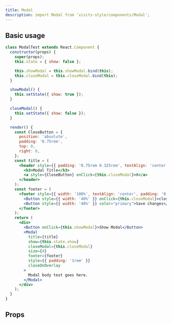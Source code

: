 ```yaml
---
title: Modal
description: import Modal from 'visits-style/components/Modal';
---
```


## Basic usage

```jsx live
class ModalTest extends React.Component {
  constructor(props) {
    super(props);
    this.state = { show: false };

    this.showModal = this.showModal.bind(this);
    this.closeModal = this.closeModal.bind(this);
  }

  showModal() {
    this.setState({ show: true });
  }

  closeModal() {
    this.setState({ show: false });
  }

  render() {
    const CloseButton = {
      position: 'absolute',
      padding: '0.75rem',
      top: 0,
      right: 0,
    };
    const title = (
      <header style={{ padding: '0.75rem 0.325rem', textAlign: 'center' }}>
        <h3>Modal Title</h3>
        <a style={CloseButton} onClick={this.closeModal}>X</a>
      </header>
    );
    const footer = (
      <footer style={{ width: '100%', textAlign: 'center', padding: '0.325rem' }}>
        <Button style={{ width: '40%' }} onClick={this.closeModal}>close</Button>
        <Button style={{ width: '40%' }} color="primary">Save changes</Button>
      </footer>
    );
    return (
      <div>
        <Button onClick={this.showModal}>Show Modal</Button>
        <Modal
          title={title}
          show={this.state.show}
          closeModal={this.closeModal}
          size={4}
          footer={footer}
          style={{ padding: '1rem' }}
          closeOnOverlay
        >
          Modal body text goes here.
        </Modal>
      </div>
    );
  }
}
```

## Props

<Props name="Modal" />
